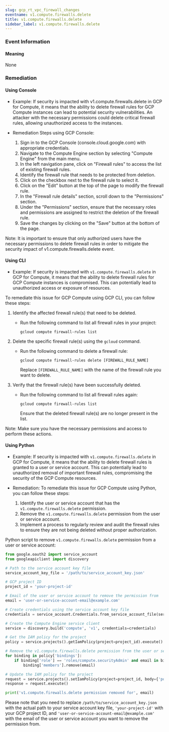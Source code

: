 ```yaml
--- 
slug: gcp_rt_vpc_firewall_changes
eventname: v1.compute.firewalls.delete
title: v1.compute.firewalls.delete
sidebar_label: v1.compute.firewalls.delete
---
```

                       
### Event Information

#### Meaning

None

### Remediation

#### Using Console

- Example: If security is impacted with v1.compute.firewalls.delete in GCP for Compute, it means that the ability to delete firewall rules for GCP Compute instances can lead to potential security vulnerabilities. An attacker with the necessary permissions could delete critical firewall rules, allowing unauthorized access to the instances.

- Remediation Steps using GCP Console:
  1. Sign in to the GCP Console (console.cloud.google.com) with appropriate credentials.
  2. Navigate to the Compute Engine section by selecting "Compute Engine" from the main menu.
  3. In the left navigation pane, click on "Firewall rules" to access the list of existing firewall rules.
  4. Identify the firewall rule that needs to be protected from deletion.
  5. Click on the checkbox next to the firewall rule to select it.
  6. Click on the "Edit" button at the top of the page to modify the firewall rule.
  7. In the "Firewall rule details" section, scroll down to the "Permissions" section.
  8. Under the "Permissions" section, ensure that the necessary roles and permissions are assigned to restrict the deletion of the firewall rule.
  9. Save the changes by clicking on the "Save" button at the bottom of the page.

Note: It is important to ensure that only authorized users have the necessary permissions to delete firewall rules in order to mitigate the security impact of v1.compute.firewalls.delete event.

#### Using CLI

- Example: If security is impacted with `v1.compute.firewalls.delete` in GCP for Compute, it means that the ability to delete firewall rules for GCP Compute instances is compromised. This can potentially lead to unauthorized access or exposure of resources.

To remediate this issue for GCP Compute using GCP CLI, you can follow these steps:

1. Identify the affected firewall rule(s) that need to be deleted.
   - Run the following command to list all firewall rules in your project:
     ```
     gcloud compute firewall-rules list
     ```

2. Delete the specific firewall rule(s) using the `gcloud` command.
   - Run the following command to delete a firewall rule:
     ```
     gcloud compute firewall-rules delete [FIREWALL_RULE_NAME]
     ```
     Replace `[FIREWALL_RULE_NAME]` with the name of the firewall rule you want to delete.

3. Verify that the firewall rule(s) have been successfully deleted.
   - Run the following command to list all firewall rules again:
     ```
     gcloud compute firewall-rules list
     ```
     Ensure that the deleted firewall rule(s) are no longer present in the list.

Note: Make sure you have the necessary permissions and access to perform these actions.

#### Using Python

- Example: If security is impacted with `v1.compute.firewalls.delete` in GCP for Compute, it means that the ability to delete firewall rules is granted to a user or service account. This can potentially lead to unauthorized removal of important firewall rules, compromising the security of the GCP Compute resources.

- Remediation: To remediate this issue for GCP Compute using Python, you can follow these steps:

  1. Identify the user or service account that has the `v1.compute.firewalls.delete` permission.
  2. Remove the `v1.compute.firewalls.delete` permission from the user or service account.
  3. Implement a process to regularly review and audit the firewall rules to ensure they are not being deleted without proper authorization.

Python script to remove `v1.compute.firewalls.delete` permission from a user or service account:

```python
from google.oauth2 import service_account
from googleapiclient import discovery

# Path to the service account key file
service_account_key_file = '/path/to/service_account_key.json'

# GCP project ID
project_id = 'your-project-id'

# Email of the user or service account to remove the permission from
email = 'user-or-service-account-email@example.com'

# Create credentials using the service account key file
credentials = service_account.Credentials.from_service_account_file(service_account_key_file)

# Create the Compute Engine service client
service = discovery.build('compute', 'v1', credentials=credentials)

# Get the IAM policy for the project
policy = service.projects().getIamPolicy(project=project_id).execute()

# Remove the v1.compute.firewalls.delete permission from the user or service account
for binding in policy['bindings']:
    if binding['role'] == 'roles/compute.securityAdmin' and email in binding['members']:
        binding['members'].remove(email)

# Update the IAM policy for the project
request = service.projects().setIamPolicy(project=project_id, body={'policy': policy})
response = request.execute()

print('v1.compute.firewalls.delete permission removed for', email)
```

Please note that you need to replace `/path/to/service_account_key.json` with the actual path to your service account key file, `'your-project-id'` with your GCP project ID, and `'user-or-service-account-email@example.com'` with the email of the user or service account you want to remove the permission from.


 